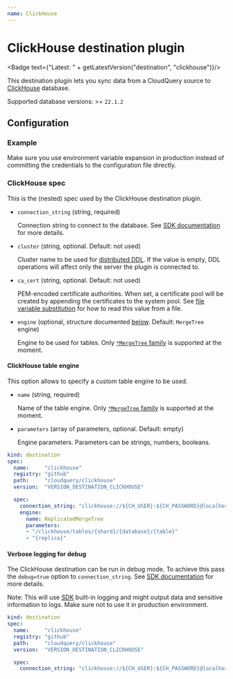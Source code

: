 ```yaml
---
name: ClickHouse
---
```

# ClickHouse destination plugin


<Badge text={"Latest: " + getLatestVersion("destination", "clickhouse")}/>

This destination plugin lets you sync data from a CloudQuery source to [ClickHouse](https://clickhouse.com/) database.

Supported database versions: >= `22.1.2`

## Configuration

### Example

<Configuration/>

<Callout type="info">
Make sure you use environment variable expansion in production instead of committing the credentials to the configuration file directly.
</Callout>

### ClickHouse spec

This is the (nested) spec used by the ClickHouse destination plugin.

- `connection_string` (string, required)

  Connection string to connect to the database.
  See [SDK documentation](https://github.com/ClickHouse/clickhouse-go#dsn) for more details.

- `cluster` (string, optional. Default: not used)

  Cluster name to be used for [distributed DDL](https://clickhouse.com/docs/en/sql-reference/distributed-ddl).
  If the value is empty, DDL operations will affect only the server the plugin is connected to.

- `ca_cert` (string, optional. Default: not used)

  PEM-encoded certificate authorities.
  When set, a certificate pool will be created by appending the certificates to the system pool.
  See [file variable substitution](/docs/advanced-topics/environment-variable-substitution#file-variable-substitution-example)
  for how to read this value from a file.

- `engine` (optional, structure documented [below](#clickhouse-table-engine). Default: `MergeTree` engine)

  Engine to be used for tables.
  Only [`*MergeTree` family](https://clickhouse.com/docs/en/engines/table-engines/mergetree-family) is supported at the moment.

#### ClickHouse table engine

This option allows to specify a custom table engine to be used.

- `name` (string, required)

  Name of the table engine.
  Only [`*MergeTree` family](https://clickhouse.com/docs/en/engines/table-engines/mergetree-family) is supported at the moment.

- `parameters` (array of parameters, optional. Default: empty)

  Engine parameters.
  Parameters can be strings, numbers, booleans.

```yaml copy
kind: destination
spec:
  name:     "clickhouse"
  registry: "github"
  path:     "cloudquery/clickhouse"
  version:  "VERSION_DESTINATION_CLICKHOUSE"

  spec:
    connection_string: "clickhouse://${CH_USER}:${CH_PASSWORD}@localhost:9000/${CH_DATABASE}"
    engine:
      name: ReplicatedMergeTree
      parameters:
      - "/clickhouse/tables/{shard}/{database}/{table}"
      - "{replica}"
```


#### Verbose logging for debug

The ClickHouse destination can be run in debug mode.
To achieve this pass the `debug=true` option to `connection_string`.
See [SDK documentation](https://github.com/ClickHouse/clickhouse-go#dsn) for more details.

Note: This will use [SDK](https://github.com/ClickHouse/clickhouse-go) built-in logging
and might output data and sensitive information to logs.
Make sure not to use it in production environment.

```yaml copy
kind: destination
spec:
  name:     "clickhouse"
  registry: "github"
  path:     "cloudquery/clickhouse"
  version:  "VERSION_DESTINATION_CLICKHOUSE"

  spec:
    connection_string: "clickhouse://${CH_USER}:${CH_PASSWORD}@localhost:9000/${CH_DATABASE}?debug=true"
```
